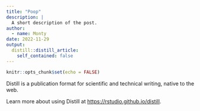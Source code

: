 ```yaml
---
title: "Poop"
description: |
  A short description of the post.
author:
  - name: Monty
date: 2022-11-29
output:
  distill::distill_article:
    self_contained: false
---
```



```r
knitr::opts_chunk$set(echo = FALSE)
```

Distill is a publication format for scientific and technical writing, native to the web.

Learn more about using Distill at <https://rstudio.github.io/distill>.



